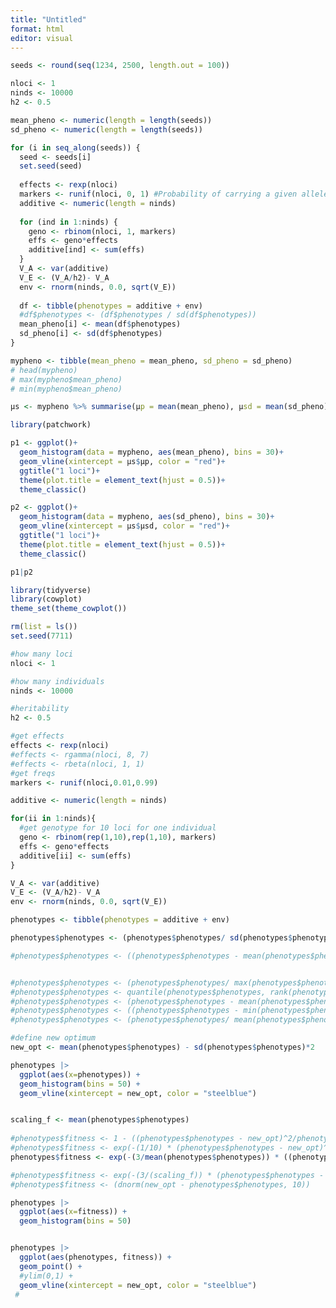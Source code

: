 ```yaml
---
title: "Untitled"
format: html
editor: visual
---
```


```r
seeds <- round(seq(1234, 2500, length.out = 100))

nloci <- 1
ninds <- 10000
h2 <- 0.5

mean_pheno <- numeric(length = length(seeds))
sd_pheno <- numeric(length = length(seeds))

for (i in seq_along(seeds)) {
  seed <- seeds[i]
  set.seed(seed)
  
  effects <- rexp(nloci)
  markers <- runif(nloci, 0, 1) #Probability of carrying a given allele 
  additive <- numeric(length = ninds)
  
  for (ind in 1:ninds) {
    geno <- rbinom(nloci, 1, markers)
    effs <- geno*effects
    additive[ind] <- sum(effs)
  }
  V_A <- var(additive)
  V_E <- (V_A/h2)- V_A
  env <- rnorm(ninds, 0.0, sqrt(V_E))
  
  df <- tibble(phenotypes = additive + env)
  #df$phenotypes <- (df$phenotypes / sd(df$phenotypes))
  mean_pheno[i] <- mean(df$phenotypes)
  sd_pheno[i] <- sd(df$phenotypes)
}

mypheno <- tibble(mean_pheno = mean_pheno, sd_pheno = sd_pheno)
# head(mypheno)
# max(mypheno$mean_pheno)
# min(mypheno$mean_pheno)

µs <- mypheno %>% summarise(µp = mean(mean_pheno), µsd = mean(sd_pheno))
```

```r
library(patchwork)

p1 <- ggplot()+
  geom_histogram(data = mypheno, aes(mean_pheno), bins = 30)+
  geom_vline(xintercept = µs$µp, color = "red")+
  ggtitle("1 loci")+
  theme(plot.title = element_text(hjust = 0.5))+
  theme_classic()

p2 <- ggplot()+
  geom_histogram(data = mypheno, aes(sd_pheno), bins = 30)+
  geom_vline(xintercept = µs$µsd, color = "red")+
  ggtitle("1 loci")+
  theme(plot.title = element_text(hjust = 0.5))+
  theme_classic()

p1|p2
```

```r
library(tidyverse)
library(cowplot)
theme_set(theme_cowplot())

rm(list = ls())
set.seed(7711)

#how many loci
nloci <- 1

#how many individuals
ninds <- 10000

#heritability
h2 <- 0.5

#get effects
effects <- rexp(nloci)
#effects <- rgamma(nloci, 8, 7)
#effects <- rbeta(nloci, 1, 1)
#get freqs
markers <- runif(nloci,0.01,0.99)

additive <- numeric(length = ninds)

for(ii in 1:ninds){
  #get genotype for 10 loci for one individual
  geno <- rbinom(rep(1,10),rep(1,10), markers)
  effs <- geno*effects
  additive[ii] <- sum(effs)
}

V_A <- var(additive)
V_E <- (V_A/h2)- V_A
env <- rnorm(ninds, 0.0, sqrt(V_E))

phenotypes <- tibble(phenotypes = additive + env)

phenotypes$phenotypes <- (phenotypes$phenotypes/ sd(phenotypes$phenotypes)) + 100

#phenotypes$phenotypes <- ((phenotypes$phenotypes - mean(phenotypes$phenotypes))/sd(phenotypes$phenotypes)) + 100


#phenotypes$phenotypes <- (phenotypes$phenotypes/ max(phenotypes$phenotypes))  + 100
#phenotypes$phenotypes <- quantile(phenotypes$phenotypes, rank(phenotypes$phenotypes)/ length(phenotypes$phenotypes))
#phenotypes$phenotypes <- (phenotypes$phenotypes - mean(phenotypes$phenotypes))/ sd(phenotypes$phenotypes) 
#phenotypes$phenotypes <- ((phenotypes$phenotypes - min(phenotypes$phenotypes))/ (max(phenotypes$phenotypes) - min(phenotypes$phenotypes)))
#phenotypes$phenotypes <- (phenotypes$phenotypes/ mean(phenotypes$phenotypes))  + 100

#define new optimum
new_opt <- mean(phenotypes$phenotypes) - sd(phenotypes$phenotypes)*2

phenotypes |>
  ggplot(aes(x=phenotypes)) +
  geom_histogram(bins = 50) +
  geom_vline(xintercept = new_opt, color = "steelblue")


scaling_f <- mean(phenotypes$phenotypes)
  
#phenotypes$fitness <- 1 - ((phenotypes$phenotypes - new_opt)^2/phenotypes$phenotypes) #Quadratic
#phenotypes$fitness <- exp(-(1/10) * (phenotypes$phenotypes - new_opt)^2)# we can alsp try 1/
phenotypes$fitness <- exp(-(3/mean(phenotypes$phenotypes)) * ((phenotypes$phenotypes - new_opt))^2)

#phenotypes$fitness <- exp(-(3/(scaling_f)) * (phenotypes$phenotypes - new_opt)^2)
#phenotypes$fitness <- (dnorm(new_opt - phenotypes$phenotypes, 10))

phenotypes |>
  ggplot(aes(x=fitness)) +
  geom_histogram(bins = 50)


phenotypes |>
  ggplot(aes(phenotypes, fitness)) +
  geom_point() +
  #ylim(0,1) +
  geom_vline(xintercept = new_opt, color = "steelblue")
 #  
```
